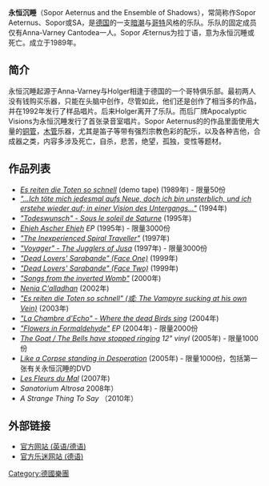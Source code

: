'''永恒沉睡'''（Sopor Aeternus and the Ensemble of Shadows），常简称作Sopor Aeternus、Sopor或SA，是[[德国|德国]]的一支[[暗潮|暗潮]]与[[哥特摇滚|哥特]]风格的乐队。乐队的固定成员仅有Anna-Varney Cantodea一人。Sopor Æternus为拉丁语，意为永恒沉睡或死亡。成立于1989年。

== 简介 ==

永恒沉睡起源于Anna-Varney与Holger相逢于德国的一个哥特俱乐部。最初两人没有钱购买乐器，只能在头脑中创作，尽管如此，他们还是创作了相当多的作品，并在1992年发行了样品唱片。后来Holger离开了乐队。而后厂牌Apocalyptic Visions为永恒沉睡发行了首张录音室唱片。Sopor Aeternus的的作品里面使用大量的[[铜管|铜管]]，[[木管|木管]]乐器，尤其是笛子等带有强烈宗教色彩的配乐，以及各种吉他，合成器之类，内容多涉及死亡，自杀，悲苦，绝望，孤独，变性等题材。

== 作品列表 ==
* ''[[Es_reiten_die_Toten_so_schnell|Es reiten die Toten so schnell]]'' (demo tape) (1989年) - 限量50份
* ''[["...Ich_töte_mich_jedesmal_aufs_Neue,_doch_ich_bin_unsterblich,_und_ich_erstehe_wieder_auf;_in_einer_Vision_des_Untergangs..."|"...Ich töte mich jedesmal aufs Neue, doch ich bin unsterblich, und ich erstehe wieder auf; in einer Vision des Untergangs..."]]'' (1994年)
* ''[["Todeswunsch"_-_Sous_le_soleil_de_Saturne|"Todeswunsch" - Sous le soleil de Saturne]]'' (1995年)
* ''[[Ehjeh_Ascher_Ehjeh|Ehjeh Ascher Ehjeh]] EP'' (1995年) - 限量3000份
* ''[["The_Inexperienced_Spiral_Traveller"|"The Inexperienced Spiral Traveller"]]'' (1997年)
* ''[["Voyager"_-_The_Jugglers_of_Jusa|"Voyager" - The Jugglers of Jusa]]'' (1997年) - 限量3000份
* ''[["Dead_Lovers'_Sarabande"_(Face_One)|"Dead Lovers' Sarabande" (Face One)]]'' (1999年)
* ''[["Dead_Lovers'_Sarabande"_(Face_Two)|"Dead Lovers' Sarabande" (Face Two)]]'' (1999年)
* ''[["Songs_from_the_inverted_Womb"|"Songs from the inverted Womb"]]'' (2000年)
* ''[[Nenia_C'alladhan|Nenia C'alladhan]]'' (2002年)
* ''[["Es_reiten_die_Toten_so_schnell"_(或:_The_Vampyre_sucking_at_his_own_Vein)|"Es reiten die Toten so schnell" (或: The Vampyre sucking at his own Vein)]]'' (2003年)
* ''[["La_Chambre_d'Echo"_-_Where_the_dead_Birds_sing|"La Chambre d'Echo" - Where the dead Birds sing]]'' (2004年)
* ''[["Flowers_in_Formaldehyde"|"Flowers in Formaldehyde"]] EP'' (2004年) - 限量2000份
* ''[[The_Goat_/_The_Bells_have_stopped_ringing|The Goat / The Bells have stopped ringing]] 12" vinyl'' (2005年) - 限量1000份
* ''[[Like_a_Corpse_standing_in_Desperation|Like a Corpse standing in Desperation]]'' (2005年) - 限量1000份，包括第一张有关永恒沉睡的DVD
* ''[[Les_Fleurs_du_Mal|Les Fleurs du Mal]]'' (2007年)
* ''Sanatorium Altrosa'' 2008年）
* ''A Strange Thing To Say'' （2010年）

== 外部链接 ==
* [http://www.soporaeternus.de/ 官方网站 (英语/德语)] {{Wayback|url=http://www.soporaeternus.de/ |date=20170409033318 }}
* [http://www.sopor-aeternus.de/ 官方乐迷网站 (德语)] {{Wayback|url=http://www.sopor-aeternus.de/ |date=20140602023620 }}

{{Authority control}}
{{DEFAULTSORT:Sopor Aeternus and the Ensemble of Shadows}}
[[Category:德國樂團|Category:德國樂團]]